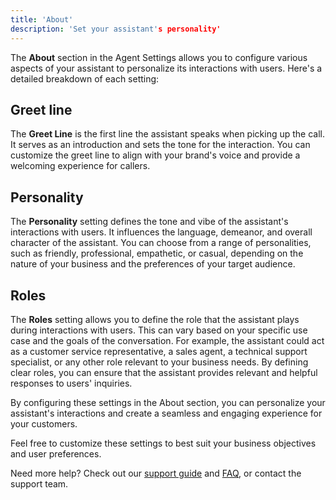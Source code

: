 ```yaml
---
title: 'About'
description: 'Set your assistant's personality'
---
```


The **About** section in the Agent Settings allows you to configure various aspects of your assistant to personalize its interactions with users. Here's a detailed breakdown of each setting:

## Greet line

The **Greet Line** is the first line the assistant speaks when picking up the call. It serves as an introduction and sets the tone for the interaction. You can customize the greet line to align with your brand's voice and provide a welcoming experience for callers.

## Personality

The **Personality** setting defines the tone and vibe of the assistant's interactions with users. It influences the language, demeanor, and overall character of the assistant. You can choose from a range of personalities, such as friendly, professional, empathetic, or casual, depending on the nature of your business and the preferences of your target audience.

## Roles

The **Roles** setting allows you to define the role that the assistant plays during interactions with users. This can vary based on your specific use case and the goals of the conversation. For example, the assistant could act as a customer service representative, a sales agent, a technical support specialist, or any other role relevant to your business needs. By defining clear roles, you can ensure that the assistant provides relevant and helpful responses to users' inquiries.

By configuring these settings in the About section, you can personalize your assistant's interactions and create a seamless and engaging experience for your customers.

Feel free to customize these settings to best suit your business objectives and user preferences.

Need more help? Check out our [support guide](/troubleshoot/support-guide) and [FAQ](/troubleshoot/faq), or contact the support team.
